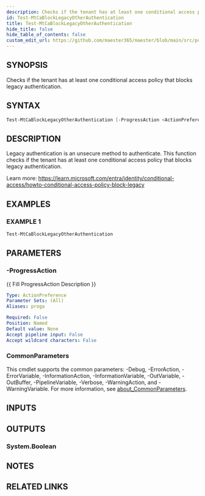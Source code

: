 ```yaml
---
description: Checks if the tenant has at least one conditional access policy that blocks legacy authentication.
id: Test-MtCaBlockLegacyOtherAuthentication
title: Test-MtCaBlockLegacyOtherAuthentication
hide_title: false
hide_table_of_contents: false
custom_edit_url: https://github.com/maester365/maester/blob/main/src/public/Test-MtCaBlockLegacyOtherAuthentication.ps1
---
```


## SYNOPSIS

Checks if the tenant has at least one conditional access policy that blocks legacy authentication.

## SYNTAX

```powershell
Test-MtCaBlockLegacyOtherAuthentication [-ProgressAction <ActionPreference>] [<CommonParameters>]
```

## DESCRIPTION

Legacy authentication is an unsecure method to authenticate.
This function checks if the tenant has at least one
conditional access policy that blocks legacy authentication.

Learn more:
https://learn.microsoft.com/entra/identity/conditional-access/howto-conditional-access-policy-block-legacy

## EXAMPLES

### EXAMPLE 1

```powershell
Test-MtCaBlockLegacyOtherAuthentication
```

## PARAMETERS

### -ProgressAction

\{\{ Fill ProgressAction Description \}\}

```yaml
Type: ActionPreference
Parameter Sets: (All)
Aliases: proga

Required: False
Position: Named
Default value: None
Accept pipeline input: False
Accept wildcard characters: False
```

### CommonParameters

This cmdlet supports the common parameters: -Debug, -ErrorAction, -ErrorVariable, -InformationAction, -InformationVariable, -OutVariable, -OutBuffer, -PipelineVariable, -Verbose, -WarningAction, and -WarningVariable. For more information, see [about_CommonParameters](http://go.microsoft.com/fwlink/?LinkID=113216).

## INPUTS

## OUTPUTS

### System.Boolean

## NOTES

## RELATED LINKS
